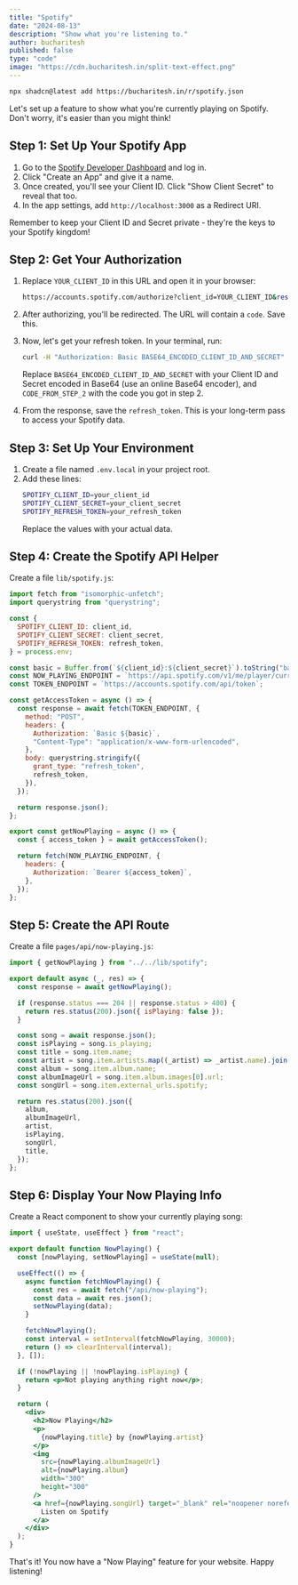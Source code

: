 ```yaml
---
title: "Spotify"
date: "2024-08-13"
description: "Show what you're listening to."
author: bucharitesh
published: false
type: "code"
image: "https://cdn.bucharitesh.in/split-text-effect.png"
---
```


```bash
npx shadcn@latest add https://bucharitesh.in/r/spotify.json
```

Let's set up a feature to show what you're currently playing on Spotify. Don't worry, it's easier than you might think!

## Step 1: Set Up Your Spotify App

1. Go to the [Spotify Developer Dashboard](https://developer.spotify.com/dashboard/) and log in.
2. Click "Create an App" and give it a name.
3. Once created, you'll see your Client ID. Click "Show Client Secret" to reveal that too.
4. In the app settings, add `http://localhost:3000` as a Redirect URI.

Remember to keep your Client ID and Secret private - they're the keys to your Spotify kingdom!

## Step 2: Get Your Authorization

1. Replace `YOUR_CLIENT_ID` in this URL and open it in your browser:

   ```bash
   https://accounts.spotify.com/authorize?client_id=YOUR_CLIENT_ID&response_type=code&redirect_uri=http%3A%2F%2Flocalhost:3000&scope=user-read-currently-playing%20user-top-read
   ```

2. After authorizing, you'll be redirected. The URL will contain a `code`. Save this.

3. Now, let's get your refresh token. In your terminal, run:

   ```bash
   curl -H "Authorization: Basic BASE64_ENCODED_CLIENT_ID_AND_SECRET" -d grant_type=authorization_code -d code=CODE_FROM_STEP_2 -d redirect_uri=http%3A%2F%2Flocalhost:3000 https://accounts.spotify.com/api/token
   ```

   Replace `BASE64_ENCODED_CLIENT_ID_AND_SECRET` with your Client ID and Secret encoded in Base64 (use an online Base64 encoder), and `CODE_FROM_STEP_2` with the code you got in step 2.

4. From the response, save the `refresh_token`. This is your long-term pass to access your Spotify data.

## Step 3: Set Up Your Environment

1. Create a file named `.env.local` in your project root.
2. Add these lines:
   ```bash
   SPOTIFY_CLIENT_ID=your_client_id
   SPOTIFY_CLIENT_SECRET=your_client_secret
   SPOTIFY_REFRESH_TOKEN=your_refresh_token
   ```
   Replace the values with your actual data.

## Step 4: Create the Spotify API Helper

Create a file `lib/spotify.js`:

```javascript
import fetch from "isomorphic-unfetch";
import querystring from "querystring";

const {
  SPOTIFY_CLIENT_ID: client_id,
  SPOTIFY_CLIENT_SECRET: client_secret,
  SPOTIFY_REFRESH_TOKEN: refresh_token,
} = process.env;

const basic = Buffer.from(`${client_id}:${client_secret}`).toString("base64");
const NOW_PLAYING_ENDPOINT = `https://api.spotify.com/v1/me/player/currently-playing`;
const TOKEN_ENDPOINT = `https://accounts.spotify.com/api/token`;

const getAccessToken = async () => {
  const response = await fetch(TOKEN_ENDPOINT, {
    method: "POST",
    headers: {
      Authorization: `Basic ${basic}`,
      "Content-Type": "application/x-www-form-urlencoded",
    },
    body: querystring.stringify({
      grant_type: "refresh_token",
      refresh_token,
    }),
  });

  return response.json();
};

export const getNowPlaying = async () => {
  const { access_token } = await getAccessToken();

  return fetch(NOW_PLAYING_ENDPOINT, {
    headers: {
      Authorization: `Bearer ${access_token}`,
    },
  });
};
```

## Step 5: Create the API Route

Create a file `pages/api/now-playing.js`:

```javascript
import { getNowPlaying } from "../../lib/spotify";

export default async (_, res) => {
  const response = await getNowPlaying();

  if (response.status === 204 || response.status > 400) {
    return res.status(200).json({ isPlaying: false });
  }

  const song = await response.json();
  const isPlaying = song.is_playing;
  const title = song.item.name;
  const artist = song.item.artists.map((_artist) => _artist.name).join(", ");
  const album = song.item.album.name;
  const albumImageUrl = song.item.album.images[0].url;
  const songUrl = song.item.external_urls.spotify;

  return res.status(200).json({
    album,
    albumImageUrl,
    artist,
    isPlaying,
    songUrl,
    title,
  });
};
```

## Step 6: Display Your Now Playing Info

Create a React component to show your currently playing song:

```jsx
import { useState, useEffect } from "react";

export default function NowPlaying() {
  const [nowPlaying, setNowPlaying] = useState(null);

  useEffect(() => {
    async function fetchNowPlaying() {
      const res = await fetch("/api/now-playing");
      const data = await res.json();
      setNowPlaying(data);
    }

    fetchNowPlaying();
    const interval = setInterval(fetchNowPlaying, 30000);
    return () => clearInterval(interval);
  }, []);

  if (!nowPlaying || !nowPlaying.isPlaying) {
    return <p>Not playing anything right now</p>;
  }

  return (
    <div>
      <h2>Now Playing</h2>
      <p>
        {nowPlaying.title} by {nowPlaying.artist}
      </p>
      <img
        src={nowPlaying.albumImageUrl}
        alt={nowPlaying.album}
        width="300"
        height="300"
      />
      <a href={nowPlaying.songUrl} target="_blank" rel="noopener noreferrer">
        Listen on Spotify
      </a>
    </div>
  );
}
```

That's it! You now have a "Now Playing" feature for your website. Happy listening!
